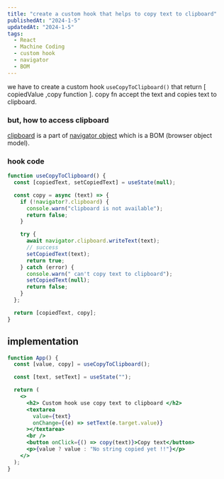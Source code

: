 ```yaml
---
title: "create a custom hook that helps to copy text to clipboard"
publishedAt: "2024-1-5"
updatedAt: "2024-1-5"
tags:
  - React
  - Machine Coding
  - custom hook
  - navigator
  - BOM
---
```


we have to create a custom hook `useCopyToClipboard()` that return [ copiedValue ,copy function ].
copy fn accept the text and copies text to clipboard.

### but, how to access clipboard

[clipboard](https://developer.mozilla.org/en-US/docs/Web/API/Navigator/clipboard) is a part of [navigator object](https://www.javascripttutorial.net/javascript-bom/javascript-navigator/) which is a BOM (browser object model).

### hook code

```jsx
function useCopyToClipboard() {
  const [copiedText, setCopiedText] = useState(null);

  const copy = async (text) => {
    if (!navigator?.clipboard) {
      console.warn("clipboard is not available");
      return false;
    }

    try {
      await navigator.clipboard.writeText(text);
      // success
      setCopiedText(text);
      return true;
    } catch (error) {
      console.warn(" can't copy text to clipboard");
      setCopiedText(null);
      return false;
    }
  };

  return [copiedText, copy];
}
```

## implementation

```jsx
function App() {
  const [value, copy] = useCopyToClipboard();

  const [text, setText] = useState("");

  return (
    <>
      <h2> Custom hook use copy text to clipboard </h2>
      <textarea
        value={text}
        onChange={(e) => setText(e.target.value)}
      ></textarea>
      <br />
      <button onClick={() => copy(text)}>Copy text</button>
      <p>{value ? value : "No string copied yet !!"}</p>
    </>
  );
}
```
